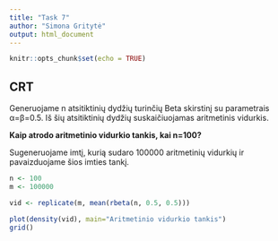 ```yaml
---
title: "Task 7"
author: "Simona Gritytė"
output: html_document
---
```


```r
knitr::opts_chunk$set(echo = TRUE)
```

## CRT

Generuojame n atsitiktinių dydžių turinčių Beta skirstinį su parametrais α=β=0.5. Iš šių atsitiktinių dydžių suskaičiuojamas aritmetinis vidurkis.

**Kaip atrodo aritmetinio vidurkio tankis, kai n=100?**

Sugeneruojame imtį, kurią sudaro 100000 aritmetinių vidurkių ir pavaizduojame šios imties tankį.

```r
n <- 100
m <- 100000

vid <- replicate(m, mean(rbeta(n, 0.5, 0.5)))

plot(density(vid), main="Aritmetinio vidurkio tankis")
grid()
```


